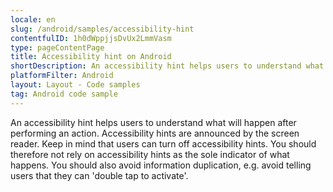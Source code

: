 ```yaml
---
locale: en
slug: /android/samples/accessibility-hint
contentfulID: 1h0dWppjjsDvUx2LmmVasm
type: pageContentPage
title: Accessibility hint on Android
shortDescription: An accessibility hint helps users to understand what will happen after performing an action.
platformFilter: Android
layout: Layout - Code samples
tag: Android code sample
---
```


An accessibility hint helps users to understand what will happen after performing an action. Accessibility hints are announced by the screen reader. Keep in mind that users can turn off accessibility hints. You should therefore not rely on accessibility hints as the sole indicator of what happens. You should also avoid information duplication, e.g. avoid telling users that they can 'double tap to activate'.

<CodeSample id="accessibility-hint" locale="en" platform="android"/>